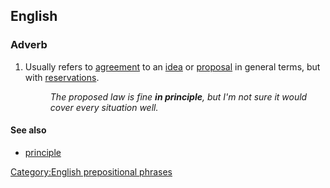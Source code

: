 ==English==

===Adverb===
{{en-adv|pos=[[in]] [[principal]]|-}}

# Usually refers to [[agreement]] to an [[idea]] or [[proposal]] in general terms, but with [[reservations]].
#: ''The proposed law is fine '''in principle''', but I'm not sure it would cover every situation well.''

====See also====
* [[principle]]

[[Category:English prepositional phrases]]